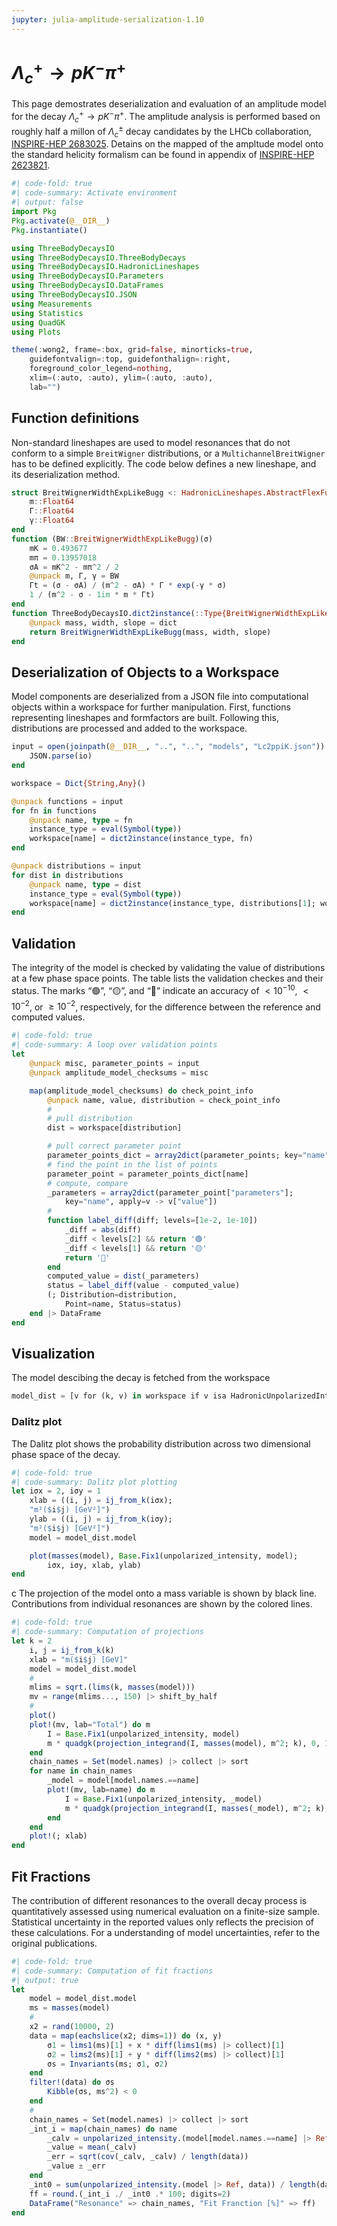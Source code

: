 ```yaml
---
jupyter: julia-amplitude-serialization-1.10
---
```


# $\Lambda_c^+ \to p K^- \pi^+$

This page demostrates deserialization and evaluation of an amplitude model for the decay $\Lambda_c^+ \to p K^- \pi^+$. The amplitude analysis is performed based on roughly half a millon of $\Lambda_c^{\pm}$ decay candidates by the LHCb collaboration, [INSPIRE-HEP 2683025](https://inspirehep.net/literature/2683025). Detains on the mapped of the ampltude model onto the standard helicity formalism can be found in appendix of [INSPIRE-HEP 2623821](https://inspirehep.net/literature/2623821).

```julia
#| code-fold: true
#| code-summary: Activate environment
#| output: false
import Pkg
Pkg.activate(@__DIR__)
Pkg.instantiate()

using ThreeBodyDecaysIO
using ThreeBodyDecaysIO.ThreeBodyDecays
using ThreeBodyDecaysIO.HadronicLineshapes
using ThreeBodyDecaysIO.Parameters
using ThreeBodyDecaysIO.DataFrames
using ThreeBodyDecaysIO.JSON
using Measurements
using Statistics
using QuadGK
using Plots

theme(:wong2, frame=:box, grid=false, minorticks=true,
    guidefontvalign=:top, guidefonthalign=:right,
    foreground_color_legend=nothing,
    xlim=(:auto, :auto), ylim=(:auto, :auto),
    lab="")
```

## Function definitions

Non-standard lineshapes are used to model resonances that do not conform to a simple `BreitWigner` distributions, or a `MultichannelBreitWigner` has to be defined explicitly.
The code below defines a new lineshape, and its deserialization method.

```julia
struct BreitWignerWidthExpLikeBugg <: HadronicLineshapes.AbstractFlexFunc
    m::Float64
    Γ::Float64
    γ::Float64
end
function (BW::BreitWignerWidthExpLikeBugg)(σ)
    mK = 0.493677
    mπ = 0.13957018
    σA = mK^2 - mπ^2 / 2
    @unpack m, Γ, γ = BW
    Γt = (σ - σA) / (m^2 - σA) * Γ * exp(-γ * σ)
    1 / (m^2 - σ - 1im * m * Γt)
end
function ThreeBodyDecaysIO.dict2instance(::Type{BreitWignerWidthExpLikeBugg}, dict)
    @unpack mass, width, slope = dict
    return BreitWignerWidthExpLikeBugg(mass, width, slope)
end
```

## Deserialization of Objects to a Workspace

Model components are deserialized from a JSON file into computational objects within a workspace for further manipulation. First, functions representing lineshapes and formfactors are built. Following this, distributions are processed and added to the workspace.

```julia
input = open(joinpath(@__DIR__, "..", "..", "models", "Lc2ppiK.json")) do io
    JSON.parse(io)
end

workspace = Dict{String,Any}()

@unpack functions = input
for fn in functions
    @unpack name, type = fn
    instance_type = eval(Symbol(type))
    workspace[name] = dict2instance(instance_type, fn)
end

@unpack distributions = input
for dist in distributions
    @unpack name, type = dist
    instance_type = eval(Symbol(type))
    workspace[name] = dict2instance(instance_type, distributions[1]; workspace)
end
```

## Validation

The integrity of the model is checked by validating the value of distributions at a few phase space points.
The table lists the validation checkes and their status. The marks "🟢", "🟡", and "🔴" indicate
an accuracy of $<10^{-10}$, $<10^{-2}$, or $\ge10^{-2}$, respectively, for the difference between the reference and computed values.

```julia
#| code-fold: true
#| code-summary: A loop over validation points
let
    @unpack misc, parameter_points = input
    @unpack amplitude_model_checksums = misc

    map(amplitude_model_checksums) do check_point_info
        @unpack name, value, distribution = check_point_info
        #
        # pull distribution
        dist = workspace[distribution]

        # pull correct parameter point
        parameter_points_dict = array2dict(parameter_points; key="name")
        # find the point in the list of points
        parameter_point = parameter_points_dict[name]
        # compute, compare
        _parameters = array2dict(parameter_point["parameters"];
            key="name", apply=v -> v["value"])
        #
        function label_diff(diff; levels=[1e-2, 1e-10])
            _diff = abs(diff)
            _diff < levels[2] && return '🟢'
            _diff < levels[1] && return '🟡'
            return '🔴'
        end
        computed_value = dist(_parameters)
        status = label_diff(value - computed_value)
        (; Distribution=distribution,
            Point=name, Status=status)
    end |> DataFrame
end
```

## Visualization

The model descibing the decay is fetched from the workspace

```julia
model_dist = [v for (k, v) in workspace if v isa HadronicUnpolarizedIntensity] |> first;
```

### Dalitz plot

The Dalitz plot shows the probability distribution across two dimensional phase space of the decay.

```julia
#| code-fold: true
#| code-summary: Dalitz plot plotting
let iσx = 2, iσy = 1
    xlab = ((i, j) = ij_from_k(iσx);
    "m²($i$j) [GeV²]")
    ylab = ((i, j) = ij_from_k(iσy);
    "m²($i$j) [GeV²]")
    model = model_dist.model

    plot(masses(model), Base.Fix1(unpolarized_intensity, model);
        iσx, iσy, xlab, ylab)
end
```


c
The projection of the model onto a mass variable is shown by black line.
Contributions from individual resonances are shown by the colored lines.

```julia
#| code-fold: true
#| code-summary: Computation of projections
let k = 2
    i, j = ij_from_k(k)
    xlab = "m($i$j) [GeV]"
    model = model_dist.model
    #
    mlims = sqrt.(lims(k, masses(model)))
    mv = range(mlims..., 150) |> shift_by_half
    #
    plot()
    plot!(mv, lab="Total") do m
        I = Base.Fix1(unpolarized_intensity, model)
        m * quadgk(projection_integrand(I, masses(model), m^2; k), 0, 1)[1]
    end
    chain_names = Set(model.names) |> collect |> sort
    for name in chain_names
        _model = model[model.names.==name]
        plot!(mv, lab=name) do m
            I = Base.Fix1(unpolarized_intensity, _model)
            m * quadgk(projection_integrand(I, masses(_model), m^2; k), 0, 1)[1]
        end
    end
    plot!(; xlab)
end
```

## Fit Fractions

The contribution of different resonances to the overall decay process is quantitatively assessed using numerical evaluation on a finite-size sample. Statistical uncertainty in the reported values only reflects the precision of these calculations. For a understanding of model uncertainties, refer to the original publications.

```julia
#| code-fold: true
#| code-summary: Computation of fit fractions
#| output: true
let
    model = model_dist.model
    ms = masses(model)
    #
    x2 = rand(10000, 2)
    data = map(eachslice(x2; dims=1)) do (x, y)
        σ1 = lims1(ms)[1] + x * diff(lims1(ms) |> collect)[1]
        σ2 = lims2(ms)[1] + y * diff(lims2(ms) |> collect)[1]
        σs = Invariants(ms; σ1, σ2)
    end
    filter!(data) do σs
        Kibble(σs, ms^2) < 0
    end
    #
    chain_names = Set(model.names) |> collect |> sort
    _int_i = map(chain_names) do name
        _calv = unpolarized_intensity.(model[model.names.==name] |> Ref, data)
        _value = mean(_calv)
        _err = sqrt(cov(_calv, _calv) / length(data))
        _value ± _err
    end
    _int0 = sum(unpolarized_intensity.(model |> Ref, data)) / length(data)
    ff = round.(_int_i ./ _int0 .* 100; digits=2)
    DataFrame("Resonance" => chain_names, "Fit Franction [%]" => ff)
end
```
